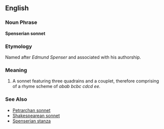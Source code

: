 ==English==

===Noun Phrase===
'''Spenserian sonnet'''

===Etymology===
Named after ''Edmund Spenser'' and associated with his authorship.

===Meaning===
#A sonnet featuring three quadrains and a couplet, therefore comprising of a rhyme scheme of ''abab bcbc cdcd ee.''

===See Also===
*[[Petrarchan sonnet]]
*[[Shakespearean sonnet]]
*[[Spenserian stanza]]